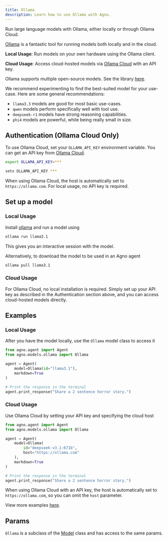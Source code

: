```yaml
---
title: Ollama
description: Learn how to use Ollama with Agno.
---
```


Run large language models with Ollama, either locally or through Ollama Cloud.

[Ollama](https://ollama.com) is a fantastic tool for running models both locally and in the cloud.

**Local Usage**: Run models on your own hardware using the Ollama client.

**Cloud Usage**: Access cloud-hosted models via [Ollama Cloud](https://ollama.com) with an API key. 

Ollama supports multiple open-source models. See the library [here](https://ollama.com/library).

We recommend experimenting to find the best-suited model for your use-case. Here are some general recommendations:

- `llama3.3` models are good for most basic use-cases.
- `qwen` models perform specifically well with tool use.
- `deepseek-r1` models have strong reasoning capabilities.
- `phi4` models are powerful, while being really small in size.

## Authentication (Ollama Cloud Only)

To use Ollama Cloud, set your `OLLAMA_API_KEY` environment variable. You can get an API key from [Ollama Cloud](https://ollama.com).

<CodeGroup>

```bash Mac
export OLLAMA_API_KEY=***
```

```bash Windows
setx OLLAMA_API_KEY ***
```

</CodeGroup>

When using Ollama Cloud, the host is automatically set to `https://ollama.com`. For local usage, no API key is required.

## Set up a model

### Local Usage

Install [ollama](https://ollama.com) and run a model using

```bash run model
ollama run llama3.1
```

This gives you an interactive session with the model.

Alternatively, to download the model to be used in an Agno agent

```bash pull model
ollama pull llama3.1
```

### Cloud Usage

For Ollama Cloud, no local installation is required. Simply set up your API key as described in the Authentication section above, and you can access cloud-hosted models directly.

## Examples

### Local Usage

After you have the model locally, use the `Ollama` model class to access it

<CodeGroup>

```python agent.py
from agno.agent import Agent
from agno.models.ollama import Ollama

agent = Agent(
    model=Ollama(id="llama3.1"),
    markdown=True
)

# Print the response in the terminal
agent.print_response("Share a 2 sentence horror story.")
```

</CodeGroup>

### Cloud Usage

Use Ollama Cloud by setting your API key and specifying the cloud host

<CodeGroup>

```python agent.py
from agno.agent import Agent
from agno.models.ollama import Ollama

agent = Agent(
    model=Ollama(
        id="deepseek-v3.1:671b", 
        host="https://ollama.com"
    ),
    markdown=True
)

# Print the response in the terminal
agent.print_response("Share a 2 sentence horror story.")
```

</CodeGroup>

<Note>When using Ollama Cloud with an API key, the host is automatically set to `https://ollama.com`, so you can omit the `host` parameter.</Note>

<Note> View more examples [here](/examples/models/ollama/basic). </Note>

## Params

<Snippet file="model-ollama-params.mdx" />

`Ollama` is a subclass of the [Model](/reference/models/model) class and has access to the same params.
